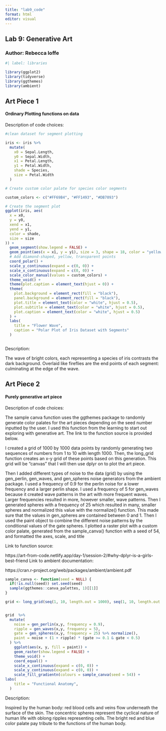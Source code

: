 ```yaml
---
title: "lab9_code"
format: html
editor: visual
---
```


## Lab 9: Generative Art

### Author: Rebecca Ioffe

```r

#| label: libraries

library(ggplot2)
library(tidyverse)
library(ggthemes)
library(ambient)
```

## Art Piece 1

#### Ordinary Plotting functions on data

Description of code choices:

```r
#clean dataset for segment plotting

iris <- iris %>%
  mutate(
    x0 = Sepal.Length,
    y0 = Sepal.Width,
    x1 = Petal.Length,
    y1 = Petal.Width,
    shade = Species,
    size = Petal.Width
  )

# Create custom color palate for species color segments

custom_colors <- c("#FF69B4", "#FF1493", "#DB7093")

# Create the segment plot
ggplot(iris, aes(
  x = x0,
  y = y0,
  xend = x1,
  yend = y1,
  color = shade,
  size = size
)) +
  geom_segment(show.legend = FALSE) +
  geom_point(aes(x = x1, y = y1), size = 3, shape = 18, color = "yellow", alpha = 0.7) +  
  # Add diamond-shaped, yellow, transparent points
  coord_polar() +
  scale_y_continuous(expand = c(0, 0)) +
  scale_x_continuous(expand = c(0, 0)) + 
  scale_color_manual(values = custom_colors) + 
  theme_void() + 
  theme(plot.caption = element_text(hjust = 0)) +
  theme(
    plot.background = element_rect(fill = "black"),
    panel.background = element_rect(fill = "black"),
    plot.title = element_text(color = "white", hjust = 0.5),
    plot.subtitle = element_text(color = "white", hjust = 0.5),
    plot.caption = element_text(color = "white", hjust = 0.5)
  ) +
  labs(
    title = "Flower Wave",
    caption = "Polar Plot of Iris Dataset with Segments"
  )



```

Description:

The wave of bright colors, each representing a species of iris contrasts the dark background. Overlaid like fireflies are the end points of each segment: culminating at the edge of the wave. 


## Art Piece 2

#### Purely generative art piece

Description of code choices: 

The sample canva function uses the ggthemes package to randomly generate color palates for the art pieces depending on the seed number inputted by the user. I used this function from the learning to start out exploring with generative art. The link to the function source is provided below. 

I created a grid of 1000 by 1000 data points by randomly generating two sequences of numbers from 1 to 10 with length 1000. Then, the long_grid function creates an x-y grid of these points based on this generation. This grid will be "canvas" that I will then use dplyr on to plot the art piece. 

Then I added different types of noise to the data (grid) by using the gen_perlin, gen_waves, and gen_spheres noise generators from the ambient package. I used a frequency of 0.9 for the perlin noise for a lower frequency and a larger perlin shape. I used a frequency of 5 for gen_waves because it created wave patterns in the art with more frequent waves. Larger frequencies resulted in more, however smaller, wave patterns. Then I generated spheres with a frequency of 25 which resulted in many, smaller spheres and normalized this value with the normalize() function. This made sure that the values in gen_spheres are contained between 0 and 1. Then I used the paint object to combine the different noise patterns by the conditional values of the gate spheres. I plotted a raster plot with a custom color palate, generated from the sample_canva() function with a seed of 54, and formatted the axes, scale, and title

Link to function source: 

https://art-from-code.netlify.app/day-1/session-2/#why-dplyr-is-a-girls-best-friend
Link to ambient documentation: 

https://cran.r-project.org/web/packages/ambient/ambient.pdf

```r

sample_canva <- function(seed = NULL) {
  if(!is.null(seed)) set.seed(seed)
  sample(ggthemes::canva_palettes, 1)[[1]]
}
```


```r
grid <- long_grid(seq(1, 10, length.out = 1000), seq(1, 10, length.out = 1000))


grid  %>%
  mutate(
    noise = gen_perlin(x,y, frequency = 0.9), 
    ripple = gen_waves(x,y, frequency = 5), 
    gate = gen_spheres(x,y, frequency = 25) %>% normalize(), 
    paint = noise + (1 + ripple) * (gate >= 0.1 & gate < 0.5)
  ) %>%
    ggplot(aes(x, y, fill = paint)) + 
    geom_raster(show.legend = FALSE) +
    theme_void() +
    coord_equal() +
    scale_x_continuous(expand = c(0, 0)) +
    scale_y_continuous(expand = c(0, 0)) +
    scale_fill_gradientn(colours = sample_canva(seed = 54)) +
labs(
    title = "Functional Anatomy",
  )


```

Description: 

Inspired by the human body: red blood cells and veins flow underneath the surface of the skin. The concentric spheres represent the cyclical nature of human life with oblong ripples representing cells. The bright red and blue color palate pay tribute to the functions of the human body. 



